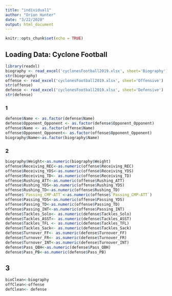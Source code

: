 ```yaml
---
title: "individual1"
author: "Orion Hunter"
date: "3/22/2020"
output: html_document
---
```


```r
knitr::opts_chunk$set(echo = TRUE)
```

## Loading Data: Cyclone Football

```r
library(readxl)
biography <- read_excel('cyclonesFootball2019.xlsx', sheet='Biography')
str(biography)
offense <- read_excel('cyclonesFootball2019.xlsx', sheet='Offensive')
str(offense)
defense <- read_excel('cyclonesFootball2019.xlsx', sheet='Defensive')
str(defense)
```


### 1

```r
defense$Name <- as.factor(defense$Name)
defense$Opponent_Opponent <- as.factor(defense$Opponent_Opponent)
offense$Name <- as.factor(offense$Name)
offense$Opponent_Opponent<- as.factor(offense$Opponent_Opponent)
biography$Name<-as.factor(biography$Name)
```

### 2

```r
biography$Weight<-as.numeric(biography$Weight)
offense$Receiving_REC<-as.numeric(offense$Receiving_REC)
offense$Receiving_YDS<-as.numeric(offense$Receiving_YDS)
offense$Receiving_TD<- as.numeric(offense$Receiving_TD)
offense$Rushing_ATT<-as.numeric(offense$Rushing_ATT)
offense$Rushing_YDS<-as.numeric(offense$Rushing_YDS)
offense$Rushing_TD<-as.numeric(offense$Rushing_TD)
offense$`Passing_CMP-ATT`<-as.numeric(offense$`Passing_CMP-ATT`)
offense$Passing_YDS<-as.numeric(offense$Passing_YDS)
offense$Passing_TD<-as.numeric(offense$Passing_TD)
offense$Passing_INT<-as.numeric(offense$Passing_INT)
defense$Tackles_Solo<- as.numeric(defense$Tackles_Solo)
defense$Tackles_ASST<- as.numeric(defense$Tackles_ASST)
defense$Tackles_TFL <- as.numeric(defense$Tackles_TFL)
defense$Tackles_Sack<- as.numeric(defense$Tackles_Sack)
defense$Turnover_FF<- as.numeric(defense$Turnover_FF)
defense$Turnover_FR<- as.numeric(defense$Turnover_FR)
defense$Turnover_INT<-as.numeric(defense$Turnover_INT)
defense$Pass_QBH<-as.numeric(defense$Pass_QBH)
defense$Pass_PB<-as.numeric(defense$Pass_PB)
```


## 3
```r
bioClean<-biography
offClean<-offense
defClean<- defense
```